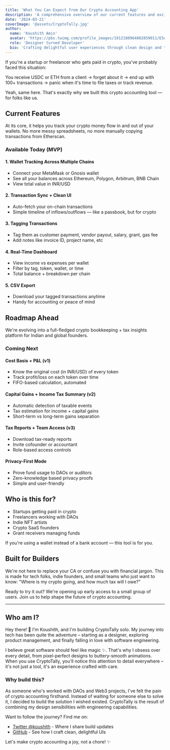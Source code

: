 ```yaml
---
title: 'What You Can Expect from Our Crypto Accounting App'
description: 'A comprehensive overview of our current features and exciting roadmap ahead for crypto accounting and tax management.'
date: '2024-03-21'
coverImage: '@assets/CryptoTally.jpg'
author:
  name: 'Koushith Amin'
  avatar: 'https://pbs.twimg.com/profile_images/1912180964802859011/E5u1iJiH_400x400.jpg'
  role: 'Designer turned Developer'
  bio: 'Crafting delightful user experiences through clean design and thoughtful engineering'
---
```


If you're a startup or freelancer who gets paid in crypto, you've probably faced this situation:

You receive USDC or ETH from a client → forget about it → end up with 100+ transactions → panic when it's time to file taxes or track revenue.

Yeah, same here. That's exactly why we built this crypto accounting tool — for folks like us.

## Current Features

At its core, it helps you track your crypto money flow in and out of your wallets. No more messy spreadsheets, no more manually copying transactions from Etherscan.

### Available Today (MVP)

#### 1. Wallet Tracking Across Multiple Chains

- Connect your MetaMask or Gnosis wallet
- See all your balances across Ethereum, Polygon, Arbitrum, BNB Chain
- View total value in INR/USD

#### 2. Transaction Sync + Clean UI

- Auto-fetch your on-chain transactions
- Simple timeline of inflows/outflows — like a passbook, but for crypto

#### 3. Tagging Transactions

- Tag them as customer payment, vendor payout, salary, grant, gas fee
- Add notes like invoice ID, project name, etc

#### 4. Real-Time Dashboard

- View income vs expenses per wallet
- Filter by tag, token, wallet, or time
- Total balance + breakdown per chain

#### 5. CSV Export

- Download your tagged transactions anytime
- Handy for accounting or peace of mind

## Roadmap Ahead

We're evolving into a full-fledged crypto bookkeeping + tax insights platform for Indian and global founders.

### Coming Next

#### Cost Basis + P&L (v1)

- Know the original cost (in INR/USD) of every token
- Track profit/loss on each token over time
- FIFO-based calculation, automated

#### Capital Gains + Income Tax Summary (v2)

- Automatic detection of taxable events
- Tax estimation for income + capital gains
- Short-term vs long-term gains separation

#### Tax Reports + Team Access (v3)

- Download tax-ready reports
- Invite cofounder or accountant
- Role-based access controls

#### Privacy-First Mode

- Prove fund usage to DAOs or auditors
- Zero-knowledge based privacy proofs
- Simple and user-friendly

## Who is this for?

- Startups getting paid in crypto
- Freelancers working with DAOs
- Indie NFT artists
- Crypto SaaS founders
- Grant receivers managing funds

If you're using a wallet instead of a bank account — this tool is for you.

## Built for Builders

We're not here to replace your CA or confuse you with financial jargon. This is made for tech folks, indie founders, and small teams who just want to know: "Where is my crypto going, and how much tax will I owe?"

Ready to try it out? We're opening up early access to a small group of users. Join us to help shape the future of crypto accounting.

---

## Who am I?

Hey there! 👋 I'm Koushith, and I'm building CryptoTally solo. My journey into tech has been quite the adventure – starting as a designer, exploring product management, and finally falling in love with software engineering.

I believe great software should feel like magic ✨. That's why I obsess over every detail, from pixel-perfect designs to buttery-smooth animations. When you use CryptoTally, you'll notice this attention to detail everywhere – it's not just a tool, it's an experience crafted with care.

### Why build this?

As someone who's worked with DAOs and Web3 projects, I've felt the pain of crypto accounting firsthand. Instead of waiting for someone else to solve it, I decided to build the solution I wished existed. CryptoTally is the result of combining my design sensibilities with engineering capabilities.

Want to follow the journey? Find me on:

- [Twitter @koushith](https://twitter.com/koushithamin) - Where I share build updates
- [GitHub](https://github.com/koushith) - See how I craft clean, delightful UIs

Let's make crypto accounting a joy, not a chore! ✨
